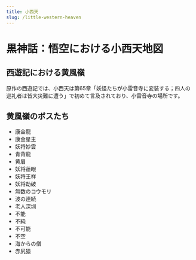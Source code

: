 ```yaml
---
title: 小西天
slug: /little-western-heaven
---
```


# 黒神話：悟空における小西天地図

## 西遊記における黄風嶺

原作の西遊記では、小西天は第65章「妖怪たちが小雷音寺に変装する；四人の巡礼者は皆大災難に遭う」で初めて言及されており、小雷音寺の場所です。

## 黄風嶺のボスたち

- 康金龍
- 康金星主
- 妖将妙雲
- 青背龍
- 黄眉
- 妖将蓮眼
- 妖将王祥
- 妖将劫破
- 無数のコウモリ
- 波の連続
- 老人深圳
- 不能
- 不純
- 不可能
- 不空
- 海からの僧
- 赤尻猿